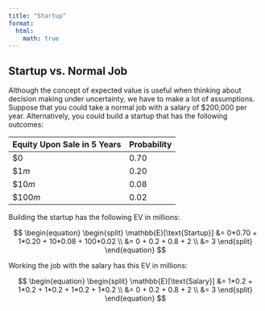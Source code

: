 ```yaml
---
title: "Startup"
format:
  html:
    math: true
---
```


## Startup vs. Normal Job
Although the concept of expected value is useful when thinking about decision making under uncertainty, we have to make a lot of assumptions. Suppose that you could take a normal job with a salary of $200,000 per year. Alternatively, you could build a startup that has the following outcomes: 

| Equity Upon Sale in 5 Years    | Probability |
| -------- | ------- |
| $\$0$  | $0.70$    | 
| $\$1m$ | $0.20$    | 
| $\$10m$   | $0.08$   |  
| $\$100m$  | $0.02$    | 

Building the startup has the following EV in millions: 

$$
\begin{equation}
\begin{split}
\mathbb{E}[\text{Startup}] &= 0*0.70 + 1*0.20 + 10*0.08 + 100*0.02 \\
  &= 0 + 0.2 + 0.8 + 2 \\
  &= 3
\end{split}
\end{equation}
$$

Working the job with the salary has this EV in millions: 

$$
\begin{equation}
\begin{split}
\mathbb{E}[\text{Salary}] &= 1*0.2 + 1*0.2 + 1*0.2 + 1*0.2 + 1*0.2 \\
  &= 0 + 0.2 + 0.8 + 2 \\
  &= 3
\end{split}
\end{equation}
$$
